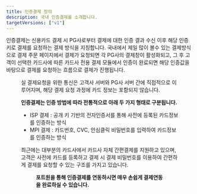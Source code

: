 ```yaml
---
title: 인증결제 정의
description: 국내 인증결제를 소개합니다.
targetVersions: ["v1"]
---
```



인증결제는 신용카드 결제 시 PG사로부터 결제에 대한 인증 결과 수신 이후 해당 인증키로 결제를 요청하는
결제 방식을 지칭합니다. 국내에서 제일 많이 볼수 있는 결제방식으로 결제 주문 페이지에서 결제가
요청되면 각 PG사의 결제창이 활성화되고, 그 후 고객이 선택한 카드사에 따른 카드사 전용 결제 모듈에서
인증이 완료되면 해당 인증값을 바탕으로 결제를 요청하는 흐름으로 결제가 진행됩니다.

<Figure src="/gitbook-assets/ko/image (313).png" caption="일반적인 인증결제 Flow" />

<Hint style="info">
  실 결제요청을 위한 통신은 고객사 서버와 PG사 서버 간에 직접적으로 이루어지며,
  해당 결제 요청 과정에 카드 정보는 포함되지 않습니다.
</Hint>

**인증결제는 인증 방법에 따라 전통적으로 아래 두 가지 형태로 구분됩니다.**

- ISP 결제 : 공개 키 기반의 전자인증서를 통해 사전에 등록된 카드정보를 인증하는 방식
- MPI 결제 : 카드번호, CVC, 안심클릭 비밀번호를 입력하여 카드정보를 인증하는 방식

최근에는 대부분의 카드사에서 카드사 자체 간편결제를 지원하고 있으며, 고객은 사전에 카드를
등록하고 결제 시 결제 비밀번호를 이용하여 간편하게 결제를 요청할 수 있는 구조를 가지고
있습니다.

<Figure src="/gitbook-assets/ko/image (250).png" caption="NHN KCP 인증결제 신한카드 간편 결제 화면" />

**포트원을 통해 인증결제를 연동하시면 매우 손쉽게 결제연동을 완료하실 수 있습니다.**
